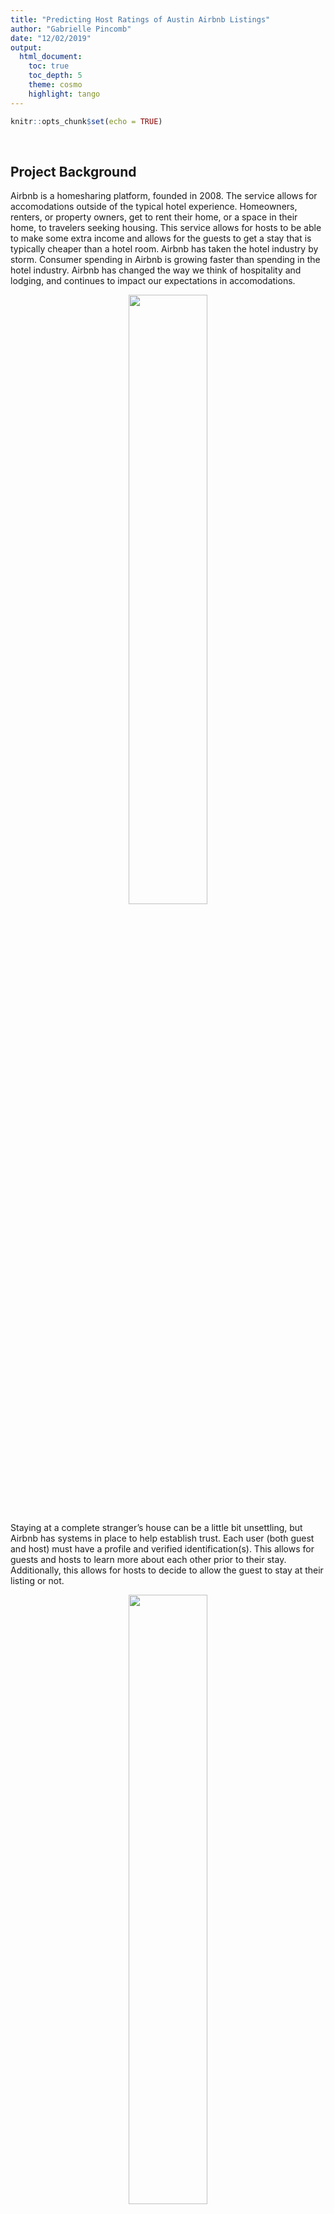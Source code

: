 ```yaml
---
title: "Predicting Host Ratings of Austin Airbnb Listings"
author: "Gabrielle Pincomb"
date: "12/02/2019"
output: 
  html_document:
    toc: true
    toc_depth: 5
    theme: cosmo
    highlight: tango
---
```


```r
knitr::opts_chunk$set(echo = TRUE)
```

<br>

## Project Background
Airbnb is a homesharing platform, founded in 2008. The service allows for accomodations outside of the typical hotel experience. Homeowners, renters, or property owners, get to rent their home, or a space in their home, to travelers seeking housing. This service allows for hosts to be able to make some extra income and allows for the guests to get a stay that is typically cheaper than a hotel room. Airbnb has taken the hotel industry by storm. Consumer spending in Airbnb is growing faster than spending in the hotel industry. Airbnb has changed the way we think of hospitality and lodging, and continues to impact our expectations in accomodations. 

<center>
![](img/airbnb_vs_hotel.png){ width=50% }
</center>

Staying at a complete stranger's house can be a little bit unsettling, but Airbnb has systems in place to help establish trust. Each user (both guest and host) must have a profile and verified identification(s). This allows for guests and hosts to learn more about each other prior to their stay. Additionally, this allows for hosts to decide to allow the guest to stay at their listing or not. 

<center>
![](img/aboutme.png){ width=50% }
</center>

At the completion of the guest's stay, guets and hosts review and rate each other. This helps hosts get future bookings and guests get quicker acceptances.

<center>
![](img/guestreview.png){ width=50% }
</center>

Being an Airbnb host can be very lucrative. According to smartassest.com, if a host lives in a two-bedroom house/apartment and rents out one room in the two-bedroom unit, the host can expect to earn income equivalent to 80% of the rent. And in some cities, it can be possible to pay the entire rent with about 20 days of bookings per month. Listing a room on Airbnb can be better than having a roomate. But unlike having a roomate, being a host comes with work, and some hosts are better than others. The exceptional hosts of Airbnb are identified on the site as "Superhosts". The Superhosts get perks like more visibility, allowing even greater earning potenital by being able to attract more guests.

<center>
![](img/austin_airbnb.png){ width=50% }
</center>

Because I am an advocate for Airbnb, and an avid user of the platform (12 stays in 2019), I decided to focus my project on Airbnb. As a user, I recognized my own personal behavior when searching for bookings; there are three things I typically look at: location, cost, and host rating. I noticed a trend in my behavior -- most of my stays have been with Superhosts. In fact, that is usually something I filter upon when searching for my listings, and I found myself asking "what does it take to become a Superhost?".

According to Airbnb, the minimum criteria to become a Superhost is to have:

* An overall rating greater than 4.8 based on reviews in the past year
* A minimum of 10 stays in the past year
* A cancellation rate of less than 1%
* A 90% response rate
* An account in good standing

## Project Aim
Use machine learning to predict if an Austin Airbnb listing is hosted by a Superhost.

## The Dataset
The dataset for this project comes from Insideairbnb.com. Inside Airbnb is an anti-lobby group that utilizes and compiles public information from airbnb.com. It compiles all listings and the respective listings' information, by city, to allow for visibility for how Airbnb is really being used around the world. 

```r
file <- "data/austin_listings_2019_nov12.csv"
df <- read.csv(file, stringsAsFactors = FALSE)
dim(df)
```

The Austin dataset was scraped on November 12, 2019. The original dataset has `r dim(df)[1]` observations and `r dim(df)[2]` variables. 

## Libaries used for analysis:

```r
library(plyr)         # data manipulation
library(tidyverse)    # data cleaning
library(data.table)   # data aggregation
library(lubridate)    # modifying date values
library(corrplot)     # correlation plot
library(ggmap)        # geo-spatial visualization
library(ggplot2)      # visualization
library(gridExtra)    # visualization
library(scales)       # visualization
library(RColorBrewer) # visualization
library(tm)           # text mining
library(caret)        # model training and classification
library(DMwR)         # machine learning
library(pROC)         # model evaluation
```

## Data Cleansing

* Variable selection 
* Adjusting variable classes
* Handling missing numeric and character values
* Adding additional variables

### Variable Selection

The first step in my data cleansing process was to narrow down the amount of variables. From looking at the dataset, I was able to quickly identify columns not necessary for my analysis such as fields containing URLs, scrape details, information regarding additional listings, redundant fields, and calendar information. I narrowed down the columns to the ones below:

```r
columnsToDelete <- c("url", "listings", "availability", "\\bhost_id\\b", 
                     "_name", "scrape", "minimum", "maximum", "require",
                     "\\bneighbourhood\\b","group","experiences_offered", 
                     "street", "city", "state","zipcode", "market","location", 
                     "country", "latitude", "longitude","acceptance",
                     "host_neighbourhood", "_price", "security_deposit", 
                     "square_feet", "guests_included", "extra_people", 
                     "calendar", "license", "travel_ready","cleaning_fee",
                     "first_review", "last_review", "reviews_per_month")

# removing uneccessary columns
df <- df[,colnames(df)[colnames(df) %in% unique(grep(paste(columnsToDelete,collapse="|"), 
                        colnames(df), value=TRUE)) == FALSE]]
colnames(df)
```

**Predicted class =** `host_is_superhost`

### Variable Classes

I continued cleaning the fields within the dataset to ensure they were the appropriate class.

```r
# checking df
glimpse(df)

# prior to formatting, setting all blanks to NA
df[df == ""] <- NA

# creating dummy variables
df[df == "t"] <- 1   
df[df == "f"] <- 0

# moving class variable to first column in df and creating factor
df <- df %>%
  select(host_is_superhost, everything()) %>%
  filter(!is.na(host_is_superhost)) %>% # removing nas values for class variable
  mutate(host_is_superhost = as.factor(as.character(host_is_superhost)))

# removing special characters in columns
df[c("price", "host_response_rate")] <- sapply(df[c("price", "host_response_rate")],
       function(x) as.numeric(gsub("\\$|%", "", x)))

# class adjustments
df$id <- as.character(df$id)
df$host_since <- as.Date(df$host_since)
df <- df %>%
  dplyr::rename(zipcode = neighbourhood_cleansed) %>%   # renaming zipcode column
  mutate(zipcode = as.character(zipcode))
```

### Handling Missing Values

The data is messy and has many missing values that need correction. I noticed that the character variable `host_response_time` has many missing values, so I will be adjusting this variable as well.

```r
# looking for NA's in numeric columns
na_count <- colnames(df)[colSums(is.na(df)) > 0]
sapply(df[,na_count], function(x) sum(length(which(is.na(x)))))

# looking for NA's in host_response_time
sum(grepl("N/A", df$host_response_time))
```

To correct some of the NA's, I replaced the numeric columns with the median value of their column. For the character column, I created dummy values and found the mean based on the `host_response_rate` column.

```r
# replacing columns with median values
numericCols <- colnames(select_if(df, is_numeric))
numericCols <- numericCols[-grep("host_since|host_is_superhost", numericCols)]   # removing host_since & class variable
df[, numericCols] <- sapply(df[, numericCols], 
                            function(x) ifelse(is.numeric(x) & is.na(x),
                                               round(median(x, na.rm = TRUE)), x))

# checking for no NA's in numeric columns
colSums(is.na(df[, numericCols]))

# replacing host_response_time with median values
# first creating a dataframe to match upon
dummy <- as.data.frame(unique(df$host_response_time[df$host_response_time != "N/A"]))
colnames(dummy) <- c("host_response_time.x")
dummy$dummy <- c(2,1,3,4) # setting levels
print(dummy)

# modifying original df
df <- df %>% 
  # adding dummy variable
  left_join(dummy, by = c("host_response_time" = "host_response_time.x")) %>% 
  # creating groups of host_response_rate using cut
  mutate(host_response_rate_cut = cut(host_response_rate, 10, include.lowest=TRUE))

# check
df %>%
  select(host_response_time, host_response_rate, host_response_rate_cut) %>%
  head(10)

# replacing missing value with mean value
df <- df %>% 
  group_by(host_response_rate_cut) %>%
  # getting mean values
  summarise(dummy = floor(mean(dummy, na.rm = TRUE))) %>%
  left_join(dummy) %>%
  right_join(df, by = c("host_response_rate_cut")) %>%
  # replacing NAs with mean values
  mutate(host_response_time = ifelse(host_response_time == "N/A",
                                     as.character(host_response_time.x),
                                     host_response_time)) %>%
  select(-host_response_rate_cut, -dummy.x, -dummy.y, -host_response_time.x)

# checking for no NA's in text column
sum(grepl("N/A", df$host_response_time))
```

### Adding Additional Variables

Each listing has a list of amenities that the host provides. My hunch is that a Superhost would have more amenities, so I decided to get a count of amenities each listing provides. The column is messy, so first I cleaned the column and then generated a new column `amenities_count`.

```r
# current format
df$amenities[1]

# re-formating amenities column
df$amenities <- gsub("(^|[[:space:]])([[:alpha:]])", "\\1\\U\\2", df$amenities, perl=TRUE)
df$amenities <- gsub("[^a-zA-Z]+", " ", 
                     gsub(",|/", "", 
                          gsub(" ", "", gsub("\\-|\\(|\\)", "", df$amenities))))
df$amenities <- trimws(df$amenities)
df$amenities[1]

# counting words (amenities) in amenities column
df$amenities_count <- lengths(gregexpr("\\W+", df$amenities)) + 1

# re-formatted and counted
df$amenities_count[1]
```
Later, I will do some breif text mining to see what exactly Superhosts are including in their details and amenities that Non-Superhosts are not.

Next, I added a column `years_host` to determine a numeric value of years the host has had listings on Airbnb.

```r
# using filename, extracting file scrape year
scrape_year <- str_extract(file, "\\d{4}")
print(scrape_year)

# subtracting host_since year from scrape_year to get # years host
df$years_host <- as.numeric(scrape_year) - as.numeric(year(df$host_since))

# check
df %>%
  select(host_since, years_host) %>%
  head(5)
```

## Exploratory Data Analysis

* Predict class value overview
* Correlations between variables
* Distribution of features by Superhost status
* Geo-spatial data analysis
* Brief text mining of listings

### Predicted Class Values

For simplicity during the EDA, I renamed the predicted class variable, `host_is_superhost`, values to "non.superhost" and "superhost".

```r
# changing factor levels 0 and 1
levels(df$host_is_superhost) <- c("non.superhost", "superhost")
print(levels(df$host_is_superhost))
```

### Correlation Variables

To kick off my exploratory data analysis (EDA), first, I checked the correlations between the variables. 

```r
# getting numeric columns
numericCols <- colnames(select_if(df, is_numeric))
numericCols <- numericCols[-grep("host_since|host_is_superhost", numericCols)]   # removing host_since

# correlation plot
corr <- round(cor(df[,numericCols]), 2)
corrplot(corr, method = "color", type = "lower")
```

At a glance, there is a lot of correlation between the review_scores, which is expected. I then checked for all variables that have correlations higher than 0.5 or less than -0.5. This confirmed the majority of variables with high correlations are the review_scores columns. Additionally, the number of guests a listing accomodates and the number of bedrooms and bathrooms also has a high correlation. 

```r
# checking variables with correlations > 0.5 or < -0.5
setDT(melt(corr))[Var1 != Var2, .SD[which(value > .5 | value < -.5)], keyby=Var1] %>%
  arrange(-value) %>%
  mutate(delete = ifelse(lag(Var2) == Var1, TRUE, FALSE)) %>%
  filter(delete == TRUE) %>%
  select(-delete)
```

For my analysis, I removed all review_scores variables except for the overall rating (`review_scores_rating`). Additionally, I chose to keep the `accomodates` column and remove `bedrooms`, `bathrooms`, and `beds`. I felt the number of guests a listing can accomodate impacts the number of bathrooms, bedrooms, and beds available.

```r
# removing correlated review_scores columns
df <- df[,-grep("review_scores", colnames(df))[-1]]

# removing correlated accomodates, bathrooms, & beds columns
columnsToDelete <- c("bedrooms", "bathrooms", "beds")
df <- df[,colnames(df)[colnames(df) %in%
                         unique(grep(paste(columnsToDelete,collapse="|"), 
                        colnames(df), value=TRUE)) == FALSE]]
```

### Distribution of Features by host_is_superhost Group

#### Listing Price

When thinking of staying with an incredible host, you'd assume to pay for quality. I decided to look into this thought by examining the distributions of nightly prices of Superhosts and Non-Superhosts, and the results is opposite of what I expected.

```r
# mean for each group
dat <- ddply(df, "host_is_superhost", summarise, mean.price = round(mean(price), 2), median.price = round(median(price), 2))
print(dat)

# density plots with means
ggplot(df, aes(x = price, colour=host_is_superhost)) +
  geom_density() +
  geom_vline(data = dat, aes(xintercept = mean.price, colour=host_is_superhost),
               linetype="dashed", size=1) +
  ggtitle("Listing Price by Superhost Rating")
```

On average, Non-Superhosts have a higher mean nightly rate than Superhosts (`r dat$mean.price[1]` vs `r dat$mean.price[2]`), but the median of the two are around the same price range. Non-Superhosts have more outliers, a longer right tail, than Superhosts. From my research, this can be the results of the many popular events in Austin such as SXSW and Austin City Limits. Austin residents cash in on the travelers flocking to the city for these events and post their property on Airbnb for an outrageous price. These residents are not dedicated hosts and are probably not seeking a Superhost identification, but rather quick cash.

#### Cancellation Policy

Another interesting trend I found amongst the Superhosts and Non-Superhosts was the cancellation rates. My original thought was that Superhosts would be flexible with cancellations, because if you have to cancel, they are more likely to get another reservation to replace the loss. The data showed me different.

According to Airbnb, the cancellation policies fall into:

* Flexible - Free cancellation until 24 hours before check-in
* Moderate - Free cancellation until 5 days before check-in
* Strict - Free cancellation for 48 hours, as long as the guest cancels at least 14 days before check-in
* Super Strict - Guests can cancel at least 30 or 60 days before check-in and get a 50% refund of the nightly rate and the cleaning fee, but not the service fee

```r
# cleaning cancellation policies
df$cancellation_policy[grep("super_strict", df$cancellation_policy)] <- "super_strict"
df$cancellation_policy[grep("^strict", df$cancellation_policy)] <- "strict"
df$cancellation_policy[grep("moderate", df$cancellation_policy)] <- "moderate"

# bar plots with % distribution
df %>%
  group_by(host_is_superhost, cancellation_policy) %>%
  dplyr::count() %>%
  group_by(host_is_superhost) %>%
  mutate(pct_ttl = round(n/sum(n),2)) %>%
  ggplot(aes(x = cancellation_policy, y = pct_ttl, fill = host_is_superhost)) +
  xlab(c("cancellation_policy")) +
  ylab(c("percent of total group")) +
  geom_bar(stat = "identity", position = position_dodge()) +
  ggtitle("Cancellation Policy by Superhost Rating")
```

Superhosts are much less flexible than Non-Superhosts. In fact, a greater proportion of them are more strict. After thinking about this, it makes sense -- Superhosts are hosts who are dedicated to Airbnb. From my personal experience with staying with Superhosts, a lot of them use Airbnb as a primary source of income. They are committed to serving you and have the expectation you will be committed to making your stay.

#### Years Hosting on Airbnb

Another hunch is that Superhosts will have more years of experience hosting on Airbnb. I plotted the `years_host` to see if the data holds true.

```r
# mean for each group
dat <- ddply(df, "host_is_superhost", summarise, mean.years = round(mean(years_host), 1), median.years = round(median(years_host), 1))
print(dat)

# box plots with means
ggplot(df, aes(x = host_is_superhost, y = years_host, fill = host_is_superhost)) + 
  geom_boxplot() +
  guides(fill=FALSE) +
  stat_summary(fun = mean, geom="point", shape=5, size=6) +
  ggtitle("Years Host by Superhost Rating")
```

As suspected, Superhosts in Austin, on average, have been hosts for `r dat$mean.years[2]` years and Non-Superhosts have been hosts for `r dat$mean.years[1]` on average. 

#### Review Scores

For a host to be a Superhost, there is the expectation that they will have better ratings. I plotted Superhosts and Non-Superhosts density plots to check if this holds up.

```r
# mean for each group
dat <- ddply(df, "host_is_superhost", summarise, mean.rating = round(mean(review_scores_rating), 1), median.rating = round(median(review_scores_rating), 1))
print(dat)

# density plots with means
ggplot(df, aes(x = review_scores_rating, colour=host_is_superhost)) +
  geom_density() +
  geom_vline(data = dat, aes(xintercept = mean.rating, colour=host_is_superhost),
               linetype="dashed", size=1) +
  ggtitle("Distribution of Review Scores by Superhost Rating") +
  xlim(75,100)
```

Non-Superhosts have a longer left tail, meaning more negative ratings than Superhosts. Most of the Superhost ratings hover around 95 and higher, peaking at 100. Non-Superhosts peak at around 97. Both Superhosts and Non-Superhosts have a median rating of `r dat$median.rating[1]`, but Superhosts mean rating score of `r dat$mean.rating[2]` is higher than Non-Superhost's mean rating score of `r dat$mean.rating[1]`.

### Mapping of Listings

We have gotten a better understanding of what sets a Superhost apart from the rest, but does location have a role in whether a host is likely to be a Superhost or not?

With the help of Google Map's API and the Zipcode library, I was able to plot Superhosts by zipcode on a map. The size of the circles `listing_freq` is the amount of listings that live within that zipcode. The color `pct_superhost` is the relative percent of listings that are ran by Superhosts in that zipcode.

```r
#register_google(key = "KEY", write = TRUE)
```

```r
# loading zipcode library
library(zipcode)
data(zipcode)

# frequencies of listings and superhosts by zipcodes
zip_df <- left_join(df[,c("host_is_superhost", "zipcode")], zipcode, by = c("zipcode" = "zip"))
listing_freq <- ddply(zip_df, .(zipcode), "nrow")
names(listing_freq)[2] <- "listing_freq"

superhost_freq <- ddply(zip_df, .(zipcode, host_is_superhost), "nrow") %>%
  filter(host_is_superhost == "superhost") %>%
  select(-host_is_superhost)
names(superhost_freq)[2] <- "superhost_freq"

# creating zipcode df
zip_df <- zip_df %>%
  select(-host_is_superhost) %>%
  distinct() %>%
  left_join(listing_freq) %>%
  left_join(superhost_freq) %>%
  arrange(-listing_freq) %>%
  mutate(pct_superhost = round(superhost_freq/listing_freq,2)) # calculating % of superhosts per total listings in zipcode
print(head(zip_df))

# plotting map of Austin, TX
location <- geocode("West Lake Hills, Austin, TX")
ggmap(get_map(location, zoom = 11), ylab = "Latitude", xlab = "Longitude") +   
  geom_point(aes(x=longitude, y=latitude, size=listing_freq, color=pct_superhost), 
             alpha = .75, data=zip_df) +
  scale_size_continuous(range = c(1,9)) +
  scale_color_gradient(high = "dark blue", low = "grey") +
  ggtitle("Mapped Airbnb Listings in Austin, TX")
```

The zipcode with the highest amount of listings is `r zip_df$zipcode[1]`, which is the Bouldin/South Lamar neighbhoorhood. According to austinrelocationguide.com, this zipcode region is the epitome of Austin living, so it makes sense why so many property listings are in this high-demand area. Although `r zip_df$zipcode[1]` has the highest amount of listings, it does not have the highest percentage of Superhosts. The top zipcode with the highest percentage of Superhosts is `r zip_df %>% arrange(-pct_superhost) %>% select(zipcode) %>% head(1)` with `r (max(zip_df$pct_superhost, na.rm = TRUE))*100`% of listings being Superhosts. This area is a rural area outside of Austin.

### Brief Text Mining

Each host has the opportunity to provide details of their listing showcased in the free-form columns. The listing details are a good opportunity for text mining. Although I will not be going into a deep text-mining analysis, I thought it would be interesting to explore these fields briefly.

```r
# getting text columns
txtCols <- colnames(select_if(df, is_character))
txtCols <- txtCols[c(2:12,21)]
print(txtCols)
```

Next, I wrote a function for counting the frequencies of words in each of the free-form text columns. I then wrote a function for calculating the delta in word frequency counts between Superhost and Non-Superhosts. Additionally, I added in a function for plotting the deltas.

```r
# function for counting words in text columns
wordcounts <- function(df, txt_column){
  # removing NAs
  tmp <- df %>%
    select(txt_column) %>%
    filter(!is.na(txt_column))
  # creating corpus
  corp <- SimpleCorpus(VectorSource(tmp))
  corp <- tm_map(corp, content_transformer(tolower))
  # cleaning words
  corp <- tm_map(corp, content_transformer(function(x) gsub("'ll|'ve", "", x)))
  corp <- tm_map(corp, content_transformer(function(x) gsub("minutes|\\bmi(ns|n)\\b", "minute", x)))
  corp <- tm_map(corp, content_transformer(function(x) gsub("guests", "guest", x)))
  corp <- tm_map(corp, content_transformer(function(x) gsub("bedrooms", "bedroom", x)))
  corp <- tm_map(corp, content_transformer(function(x) gsub("beds", "bed", x)))
  corp <- tm_map(corp, content_transformer(function(x) gsub("mattresses", "mattress", x)))
  corp <- tm_map(corp, content_transformer(function(x) gsub("bathrooms", "bathroom", x)))
  corp <- tm_map(corp, content_transformer(function(x) gsub("^rooms", "room", x)))
  corp <- tm_map(corp, content_transformer(function(x) gsub("homes", "home", x)))
  corp <- tm_map(corp, content_transformer(function(x) gsub("neighborhoods", "neighborhood", x)))
  corp <- tm_map(corp, content_transformer(function(x) gsub("austins", "austin", x)))
  corp <- tm_map(corp, content_transformer(function(x) gsub("\\bbar\\b", "bars", x)))
  corp <- tm_map(corp, content_transformer(function(x) gsub("\\bstore\\b", "stores", x)))
  corp <- tm_map(corp, content_transformer(function(x) gsub("\\bshop\\b", "shops", x)))
  corp <- tm_map(corp, content_transformer(function(x) gsub("\\btrail\\b", "trails", x)))
  corp <- tm_map(corp, content_transformer(function(x) gsub("miles", "mile", x)))
  corp <- tm_map(corp, content_transformer(function(x) gsub("walking", "walk", x)))
  corp <- tm_map(corp, content_transformer(function(x) gsub("nearby", "near", x)))
  corp <- tm_map(corp, removePunctuation)
  corp <- tm_map(corp, removeWords, c(stopwords("english"),
                              "just","away","can","also","within",
                              "will","like","need","use","lots",
                              "many","get","well","feel","make","find",
                              "one","two","three","four","five"))
  dtm <- DocumentTermMatrix(corp)
  # getting sums of word frequencies
  sums <- as.data.frame(colSums(as.matrix(dtm)))
  sums <- rownames_to_column(sums)
  colnames(sums) <- c("term", "count")
  sums <- sums %>%
    arrange(desc(count)) %>%
    mutate(pct = count / sum(count))
  invisible(sums)
}

# function for calculating delta between superhosts and non-superhosts
ratings_counts <- function(df, txt_column){
  # splitting to 2 separate df based on class
  tmp_1 <- df %>%
    filter(host_is_superhost == "superhost")
  tmp_0 <- df %>%
    filter(host_is_superhost == "non.superhost")
  # applying wordcounts function
  tmp_1 <- wordcounts(tmp_1, txt_column)
  tmp_0 <- wordcounts(tmp_0, txt_column)
  # joining df to find differences in word frequencies
  tmp <- full_join(tmp_1, tmp_0, by = c("term")) %>%
    mutate(delta = pct.x - pct.y) %>%
    filter(pct.x > .002 | pct.y > .002) %>%
    arrange(-delta) 
  colnames(tmp) <- c("term", "freq_superhosts", "proportion_superhosts", 
                     "freq_nonsuperhosts", "proportion_nonsuperhosts", "delta")
  invisible(tmp)
}

# fuction for plotting delta between superhosts and non-superhosts
delta_plot <- function(df, name){
  ggplot(df, aes(proportion_superhosts, proportion_nonsuperhosts)) +
  geom_point(alpha = .1, size = 2.5, width = 0.25, height = 0.25) +
  geom_text(aes(label = term), check_overlap = TRUE, vjust = 1) +
  ylab("Non-Superhosts") +
  xlab("Superhosts") +
  scale_x_continuous(labels = percent_format()) +
  scale_y_continuous(labels = percent_format()) +
  geom_abline(color = "red") +
  ggtitle(name)
}
```

Once my functions were established, I decided to look at 4 free-form text columns `name`, `description`, `neighborhood_overview`, and `amenities` to determine the deltas between word frequencies for Superhosts and Non-Superhosts.

```r
# finding deltas between most frequent words used in superhosts versus non-superhosts listings
name <- ratings_counts(df, "name")
description <- ratings_counts(df, "description")
neighborhood_overview <- ratings_counts(df, "neighborhood_overview")
amenities <- ratings_counts(df, "amenities")

# plotting deltas
p_name <- delta_plot(name, "Listing Name")
p_description <- delta_plot(description, "Description of Listing")
p_neighborhood <- delta_plot(neighborhood_overview, "Neighborhood Overview")
p_amenities <- delta_plot(amenities, "Listing Amenities")

grid.arrange(p_name, p_description, p_neighborhood, p_amenities, ncol = 2)
```

**How to Read the Plot** 

Words near the line are used at about the same frequency between both Superhosts and Non-Superhosts. The further away from the line, the more likely the word is to be used by one group versus the other. The above words are words used in both Superhosts and Non-Superhosts listings.

**Listing Name** 

Both Superhosts and Non-Superhosts are likely to use the terms "condo", "room", "downtown", and "austin" in their listing name, with "austin" being the highest frequency. Superhosts are more likely to use words that showcase the lifestyle of their listing, such as "modern" and "retreat". Non-Superhosts commonly use "sxsw" and "acl"" in their listing name. This validates my theory that Non-Superhosts are more likely to throw up a listing for big events like South By Southwest (SXSW) and Austin City Limits (ACL).

**Description of Listing** 

Words such as "downtown", "minute", "walk", "apartment", and "sxsw" are more frequently mentioned in Non-Superhosts' listings, meanwhile, words such as "private", "home", "guest", and "coffee", are more frequently mentioned in Superhosts' listings. Based on these top words, it appears that Non-Superhosts have listings focused on a more party-like experience and appears to have heavy focus on being downtown and walkable. Superhosts focus more on a peaceful getaway, luxuries, and amenities.

**Neighborhood Overview** 

Both Superhosts and Non-Superhosts frequently mention "bars" and "restaurants", but "restaurants" is mentioned slightly more for Non-Superhosts. Non-Superhosts once again describe "downtown" and other popular areas such as "south" (South Congress) and "barton" (Barton Springs). Superhosts mention "historic" and "east" (East Austin) frequently.

**Amenities** 

Amenities provided by Superhosts and Non-Superhosts are very different. Some amenities Superhosts typically provide, but Non-Superhosts do not, are a coffee maker, extra pillows and blankets, kitchen items/access, and luggage dropoff. Both provide first aid kits, locks on the bedroom doors, and irons at about the same rate.


## Predicting if Listing is Hosted by a Superhost

The machine learning model I chose to use to predict `host_is_superhost` is a random forest model. I chose this model because it is a good feature selector, can handle binary, categorical, and numerical values, is robust to outliers, and has a low bias relative to other models.

Prior to beginning the machine learning portion, I trimmed down the dataframe to include only the necessary columns.

```r
columnsToDelete <- c(txtCols, "id", "host_verifications", "host_since")
dat <- df[,colnames(df)[colnames(df) %in% unique(grep(paste(columnsToDelete,collapse="|"), 
                        colnames(df), value=TRUE)) == FALSE]]
print(colnames(dat))
```

The dataframe used for the machine learning portion now has `r ncol(dat)-1` variables.

### Class Balance

Prior to beginning to class balance check, I renamed the `host_is_superhost` column to `class` and converted the class variable into a factor. Then I split the data frame into training and testing sets with a 80/20 split. 

```r
# renaming host_is_superhost to class
colnames(dat)[1] <- "class"

# converting character columns to factor
dat[,colnames(select_if(dat, is_character))] <- lapply(dat[,colnames(select_if(dat, is_character))], as.factor)

# reordering factors
dat$class <- factor(dat$class, levels(dat$class)[c(2,1)])
levels(dat$class)

# partitioning datasets into training and testing sets on a 80/20 split
set.seed(123)
intrain <- createDataPartition(y = dat$class, p = 0.8)[[1]]
training <- dat[intrain,]
testing <- dat[-intrain,]

# viewing class balances in each set
table(training$class)
table(testing$class)
```

### Sampling Methods

Although a random forest can handle class imbalances, I used down-sampling and up-sampling techniques to see if these techniques improved my model in any way.

**Down-sampling** randomly samples a data set on the majority class and reduces the number of observations so that all classes have the same frequency as the minority class.

**Up-Sampling** samples with replacement on the minority class to make the class distributions equal. An advantage of the up-sampling technique is there is no data loss involved.

```r
# creating down and up sampling training sets
training_down <- downSample(x = dplyr::select(training,-class), training$class, yname="class")
training_up <- upSample(x = dplyr::select(training,-class), training$class, yname="class")

# viewing class balances in each set
table(training_down$class)
table(training_up$class)
```

Both sets look balanced!

### Training Random Forest Models

Next, I created 3 random forest models for each training set using the area under the curve as the metric of measure and ntree = 200. 

```r
# setting up function that allows extraction of five metrics instead of just accuracy
fiveStats <- function(...)c(twoClassSummary(...), defaultSummary(...))

# model parameters
gridRF <- expand.grid(mtry = seq(from = 1, by = 1, to = ncol(training)-1))
ctrl.crossRF <- trainControl(method = "cv", number = 5, 
                             classProbs = TRUE, summaryFunction = fiveStats,
                             savePredictions = TRUE)

# rf models
rf_original <- train(class ~ ., data = training, method = "rf", metric = "ROC",
                     preProc = c("center", "scale"),
                     ntree = 200, tuneGrid = gridRF,
                     trControl = ctrl.crossRF)
rf_down <- train(class ~ ., data = training_down, method = "rf", metric = "ROC",
                     preProc = c("center", "scale"),
                     ntree = 200, tuneGrid = gridRF,
                     trControl = ctrl.crossRF)
rf_up <- train(class ~ ., data = training_up, method = "rf", metric = "ROC",
                     preProc = c("center", "scale"),
                     ntree = 200, tuneGrid = gridRF,
                     trControl = ctrl.crossRF)
```

### Performance of Random Forest Models

For ease of analysis, I created a list of all the random forest models and utilized `map` to write functions for the list.

```r
# creating list of all models ran
model_list <- list(original = rf_original,
                   down = rf_down,
                   up = rf_up)
```

#### Confusion Matrices of Training and Testing Data

```r
# model performance
model_list %>%
  map(function(x) x$finalModel)
```

When evaluating the 3 models, `rf_original` had the lowest mtry of `r rf_original$finalModel$tuneValue`. `rf_down` and `rf_up` both have mtry of `r rf_up$finalModel$tuneValue`. The class error is drastically difference for `rf_original`, the sampling techniques appeared to have adjusted for the class error, with `rf_up` having the best adjustment.

```r
# confusion matrices
model_list %>%
  map(function(x) confusionMatrix(predict(x, testing), testing$class)[2])

model_list %>%
  map(function(x) confusionMatrix(predict(x, testing), testing$class)$overall[c(1)])
```

Surprsingly, the highest accuracy on the testing sets is the `rf_original` model -- the `rf_up` model accuracy is slightly lower. The lowest accuracy is the `rf_down` model. Next, I looked at area under the curve (AUC) to help determine the best model.

#### Area Under the Curve

```r
# area under the curve
model_list_roc <- model_list %>%
  map(function(x) roc(testing$class,
                       predict(x, testing, type = "prob")[, "superhost"]))
model_list_roc %>%
  map(auc)

# function to get roc results for each model
results_list_roc <- list(NA)
num_mod <- 1

for(the_roc in model_list_roc){
  results_list_roc[[num_mod]] <- data_frame(tpr = the_roc$sensitivities,
               fpr = 1 - the_roc$specificities,
               model = names(model_list)[num_mod])
  num_mod <- num_mod + 1
}

results_df_roc <- bind_rows(results_list_roc)

# plotting roc curve for each model
ggplot(aes(x = fpr,  y = tpr, group = model), data = results_df_roc) +
  geom_line(aes(color = model), size = 1) +
  geom_abline(intercept = 0, slope = 1, color = "gray", size = 1) +
  ggtitle("Area Under the Curve") +
  xlab("false positive rate") +
  ylab("true positive rate")
```

Based on AUC, `rf_up` appears to be the best model. It has a larger AUC than the other models. The lowest AUC is `rf_down` due to the higher false positive rate. 

### Model Selection and Further Interpretations

Based off of the class balances, accuracy, and AUC, I was able to determine `rf_up` as the optimal model. Given this model selection, I decided to use this model and determine what features are most important for predicting a Superhost.

```r
# evaluating variable performance
imp <- as.data.frame(varImp(rf_up)$importance)
imp <- rownames_to_column(imp) %>%
  dplyr::rename(variable = rowname) %>%
  arrange(-Overall)

plot(varImp(rf_up), top = 20)
```

The business model of Airbnb, guests and hosts mutually reviewing each other, is vital to a host being a Superhost. Having many reviews, not just the last 12 months, but over years, is the greatest indicator of being a Superhost. Longevity is important. As shown in the EDA, having a strict or moderate cancellation policy is also indicative of being a Superhost.

## Conclusion

How does the EDA and machine learning model hold up to Airbnb's standards? I added interpretations from my EDA to each bullet point. To review, according to Airbnb, the minimum criteria to become a Superhost is to have: 

* An overall rating greater than 4.8 based on reviews in the past year
* A minimum of 10 stays in the past year
* A cancellation rate of less than 1%
* A 90% response rate
* An account in good standing

**An overall rating greater than 4.8 based on reviews in the past year**
In the EDA, we saw that Superhosts have, on average, higher review scores than Non-Superhosts. Additionally, review scores, along with number of reviews (lifetime and last 12 months) was a significant variable in the machine learning model.

**A minimum of 10 stays in the past year**
Although we don't know the count of stays in the past year, we can assume the count of stays based on the number of reviews. From the model, we were shown that number of reviews is actually the most vital variable to predicting if a listing is hosted by a Superhost in Austin.

**A cancellation rate of less than 1%**
The data does not collect the amount of cancellations that the host contributes, but going back to the EDA, we saw that Superhosts typically had a more strict cancellation policy for their guests, which is also emphasized in the model. From this, we can assume that the host takes their role as a host seriously, and holds their guests to the same standards they hold themselves, i.e., being committed. 

**A 90% response rate**
Superhosts, on average, have a higher response rate than Non-Superhosts. As shown in the model, responding within a few hours is an important factor to being a Superhost.

**An account in good standing**
This is a vague statement, but given a host having high reviews, many bookings, low cancellations, and a high response rate, it would make sense for these accounts to be "in good standing".

**Other key takeaways**
Specific to Austin, the listing zipcode can be a good indicator of if the host will be a Superhost. Majority of the Superhosts in the Austin area are located in 78704 (South Austin). South Austin has access to some sought-out Austin destinations such as Zilker Park, Lady Bird Lake, and South Lamar. 

## Future Work
I think it would be interesting to re-run this model but on different cities, such as New York, and see if it holds true. I would like to test models other than the random forest and see how they predict, perhaps I can get a better accuracy. Additionally, I think there is much to be done with Natural Language Processing (NLP) for the guest reviews.

